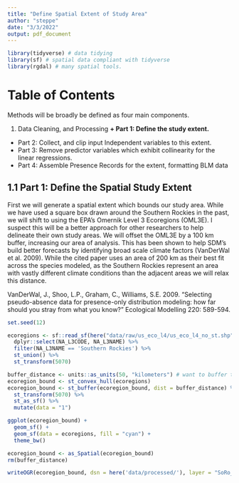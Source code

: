 ```yaml
---
title: "Define Spatial Extent of Study Area"
author: "steppe"
date: "3/3/2022"
output: pdf_document
---
```



```r
library(tidyverse) # data tidying
library(sf) # spatial data compliant with tidyverse
library(rgdal) # many spatial tools. 
```


# Table of Contents

Methods will be broadly be defined as four main components. 

1) Data Cleaning, and Processing
  **+ Part 1: Define the study extent.**
  + Part 2: Collect, and clip input Independent variables to this extent. 
  + Part 3: Remove predictor variables which exhibit collinearity for the linear regressions. 
  + Part 4: Assemble Presence Records for the extent, formatting BLM data
  
## 1.1 Part 1: Define the Spatial Study Extent

First we will generate a spatial extent which bounds our study area. While we have used a square box drawn around the Southern Rockies in the past, we will shift to using the EPA's Omernik Level 3 Ecoregions (OML3E). I suspect this will be a better approach for other researchers to help delineate their own study areas. We will offset the OML3E by a 100 km buffer, increasing our area of analysis. This has been shown to help SDM's build better forecasts by identifying broad scale climate factors (VanDerWal et al. 2009). While the cited paper uses an area of 200 km as their best fit across the species modeled, as the Southern Rockies represent an area with vastly different climate conditions than the adjacent areas we will relax this distance. 

VanDerWal, J., Shoo, L.P., Graham, C., Williams, S.E. 2009. "Selecting pseudo-absence data for presence-only distribution modeling: how far should you stray from what you know?" Ecological Modelling 220: 589-594.

```r
set.seed(12)

ecoregions <- sf::read_sf(here("data/raw/us_eco_l4/us_eco_l4_no_st.shp")) %>% 
  dplyr::select(NA_L3CODE, NA_L3NAME) %>% 
  filter(NA_L3NAME == 'Southern Rockies') %>% 
  st_union() %>% 
  st_transform(5070)

buffer_distance <- units::as_units(50, "kilometers") # want to buffer the edges...
ecoregion_bound <- st_convex_hull(ecoregions)
ecoregion_bound <- st_buffer(ecoregion_bound, dist = buffer_distance) %>% 
  st_transform(5070) %>% 
  st_as_sf() %>% 
  mutate(data = "1")

ggplot(ecoregion_bound) +
  geom_sf() +
  geom_sf(data = ecoregions, fill = "cyan") +
  theme_bw()

ecoregion_bound <- as_Spatial(ecoregion_bound)
rm(buffer_distance)

writeOGR(ecoregion_bound, dsn = here('data/processed/'), layer = "SoRo_ecoregion_bound", driver = "ESRI Shapefile")
```